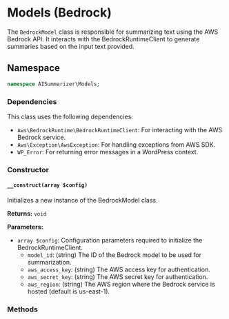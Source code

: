 # Models (Bedrock)

The `BedrockModel` class is responsible for summarizing text using the AWS Bedrock API. It interacts with the BedrockRuntimeClient to generate summaries based on the input text provided.

## Namespace

```php
namespace AISummarizer\Models;
```

### Dependencies

This class uses the following dependencies:

-   `Aws\BedrockRuntime\BedrockRuntimeClient`: For interacting with the AWS Bedrock service.
-   `Aws\Exception\AwsException`: For handling exceptions from AWS SDK.
-   `WP_Error`: For returning error messages in a WordPress context.

### Constructor

#### `__construct(array $config)`

Initializes a new instance of the BedrockModel class.

**Returns:** `void`

**Parameters:**

-   `array $config`: Configuration parameters required to initialize the BedrockRuntimeClient.
    -   `model_id`: (string) The ID of the Bedrock model to be used for summarization.
    -   `aws_access_key`: (string) The AWS access key for authentication.
    -   `aws_secret_key`: (string) The AWS secret key for authentication.
    -   `aws_region`: (string) The AWS region where the Bedrock service is hosted (default is us-east-1).

### Methods
